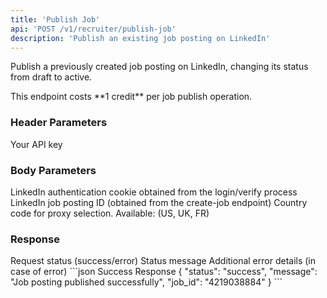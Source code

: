 ```yaml
---
title: 'Publish Job'
api: 'POST /v1/recruiter/publish-job'
description: 'Publish an existing job posting on LinkedIn'
---
```


Publish a previously created job posting on LinkedIn, changing its status from draft to active.

<Note>
  This endpoint costs **1 credit** per job publish operation.
</Note>

### Header Parameters

<ParamField header="x-api-key" type="string" required>
  Your API key
</ParamField>

### Body Parameters

<ParamField body="login_token" type="string" required>
  LinkedIn authentication cookie obtained from the login/verify process
</ParamField>

<ParamField body="job_id" type="string" required>
  LinkedIn job posting ID (obtained from the create-job endpoint)
</ParamField>

<ParamField body="country" type="string" default="FR">
  Country code for proxy selection. Available: (US, UK, FR)
</ParamField>

### Response

<ResponseField name="status" type="string">
  Request status (success/error)
</ResponseField>

<ResponseField name="message" type="string">
  Status message
</ResponseField>

<ResponseField name="details" type="string">
  Additional error details (in case of error)
</ResponseField>

<ResponseExample>
```json Success Response
{
  "status": "success",
  "message": "Job posting published successfully",
  "job_id": "4219038884"
}
```
</ResponseExample>